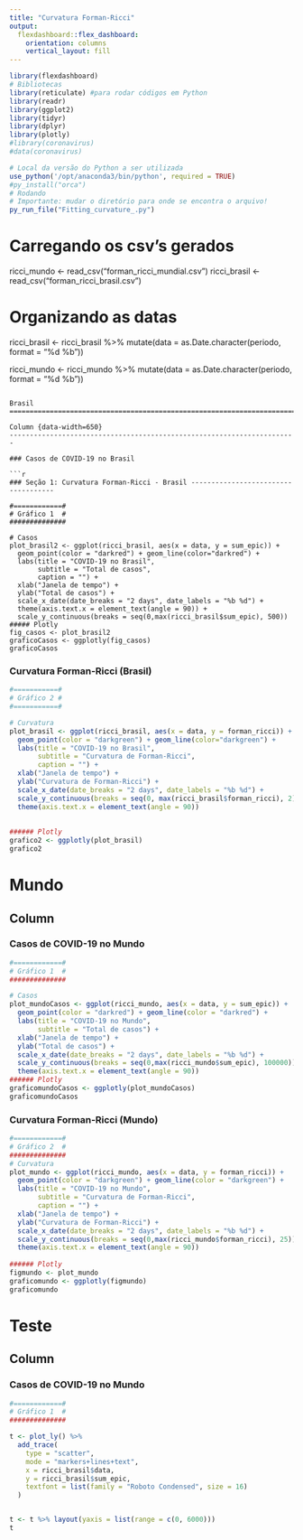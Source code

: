 ```yaml
---
title: "Curvatura Forman-Ricci"
output: 
  flexdashboard::flex_dashboard:
    orientation: columns
    vertical_layout: fill
---
```


```r
library(flexdashboard)
# Bibliotecas 
library(reticulate) #para rodar códigos em Python
library(readr)
library(ggplot2)
library(tidyr)
library(dplyr)
library(plotly)
#library(coronavirus)
#data(coronavirus)
```


```r
# Local da versão do Python a ser utilizada
use_python('/opt/anaconda3/bin/python', required = TRUE)
#py_install("orca")
# Rodando 
# Importante: mudar o diretório para onde se encontra o arquivo!
py_run_file("Fitting_curvature_.py")
```

# Carregando os csv's gerados
ricci_mundo <- read_csv("forman_ricci_mundial.csv")
ricci_brasil <- read_csv("forman_ricci_brasil.csv")

# Organizando as datas
ricci_brasil <- ricci_brasil %>% 
  mutate(data = as.Date.character(periodo, format = "%d %b"))

ricci_mundo <- ricci_mundo %>% 
  mutate(data = as.Date.character(periodo, format = "%d %b"))
```

Brasil
=======================================================================

Column {data-width=650}
-----------------------------------------------------------------------

### Casos de COVID-19 no Brasil

```r
### Seção 1: Curvatura Forman-Ricci - Brasil ------------------------------------

#============#
# Gráfico 1  #
##############

# Casos
plot_brasil2 <- ggplot(ricci_brasil, aes(x = data, y = sum_epic)) +
  geom_point(color = "darkred") + geom_line(color="darkred") +
  labs(title = "COVID-19 no Brasil",
       subtitle = "Total de casos",
       caption = "") +
  xlab("Janela de tempo") + 
  ylab("Total de casos") +
  scale_x_date(date_breaks = "2 days", date_labels = "%b %d") +
  theme(axis.text.x = element_text(angle = 90)) +
  scale_y_continuous(breaks = seq(0,max(ricci_brasil$sum_epic), 500)) 
##### Plotly
fig_casos <- plot_brasil2
graficoCasos <- ggplotly(fig_casos)
graficoCasos  
```



### Curvatura Forman-Ricci (Brasil)

```r
#===========#
# Gráfico 2 #
#===========#

# Curvatura
plot_brasil <- ggplot(ricci_brasil, aes(x = data, y = forman_ricci)) +
  geom_point(color = "darkgreen") + geom_line(color="darkgreen") +
  labs(title = "COVID-19 no Brasil",
       subtitle = "Curvatura de Forman-Ricci",
       caption = "") +
  xlab("Janela de tempo") + 
  ylab("Curvatura de Forman-Ricci") +
  scale_x_date(date_breaks = "2 days", date_labels = "%b %d") +
  scale_y_continuous(breaks = seq(0, max(ricci_brasil$forman_ricci), 2)) +
  theme(axis.text.x = element_text(angle = 90))
  
  
###### Plotly
grafico2 <- ggplotly(plot_brasil)
grafico2
```

Mundo
=======================================================================

Column {data-width=650}
-----------------------------------------------------------------------

### Casos de COVID-19 no Mundo

```r
#============#
# Gráfico 1  #
##############

# Casos
plot_mundoCasos <- ggplot(ricci_mundo, aes(x = data, y = sum_epic)) +
  geom_point(color = "darkred") + geom_line(color = "darkred") +
  labs(title = "COVID-19 no Mundo",
       subtitle = "Total de casos") + 
  xlab("Janela de tempo") + 
  ylab("Total de casos") +
  scale_x_date(date_breaks = "2 days", date_labels = "%b %d") +
  scale_y_continuous(breaks = seq(0,max(ricci_mundo$sum_epic), 100000)) +
  theme(axis.text.x = element_text(angle = 90)) 
###### Plotly
graficomundoCasos <- ggplotly(plot_mundoCasos)
graficomundoCasos
```

### Curvatura Forman-Ricci (Mundo)
```r
#============#
# Gráfico 2  #
##############
# Curvatura
plot_mundo <- ggplot(ricci_mundo, aes(x = data, y = forman_ricci)) +
  geom_point(color = "darkgreen") + geom_line(color = "darkgreen") +
  labs(title = "COVID-19 no Mundo",
       subtitle = "Curvatura de Forman-Ricci",
       caption = "") +
  xlab("Janela de tempo") + 
  ylab("Curvatura de Forman-Ricci") +
  scale_x_date(date_breaks = "2 days", date_labels = "%b %d") +
  scale_y_continuous(breaks = seq(0,max(ricci_mundo$forman_ricci), 25)) +
  theme(axis.text.x = element_text(angle = 90)) 
  
###### Plotly
figmundo <- plot_mundo 
graficomundo <- ggplotly(figmundo)
graficomundo

```

Teste
=======================================================================

Column {data-width=650}
-----------------------------------------------------------------------

### Casos de COVID-19 no Mundo

```r
#============#
# Gráfico 1  #
##############

t <- plot_ly() %>%
  add_trace(
    type = "scatter",
    mode = "markers+lines+text",
    x = ricci_brasil$data, 
    y = ricci_brasil$sum_epic,
    textfont = list(family = "Roboto Condensed", size = 16)
  ) 


t <- t %>% layout(yaxis = list(range = c(0, 6000)))
t
```

